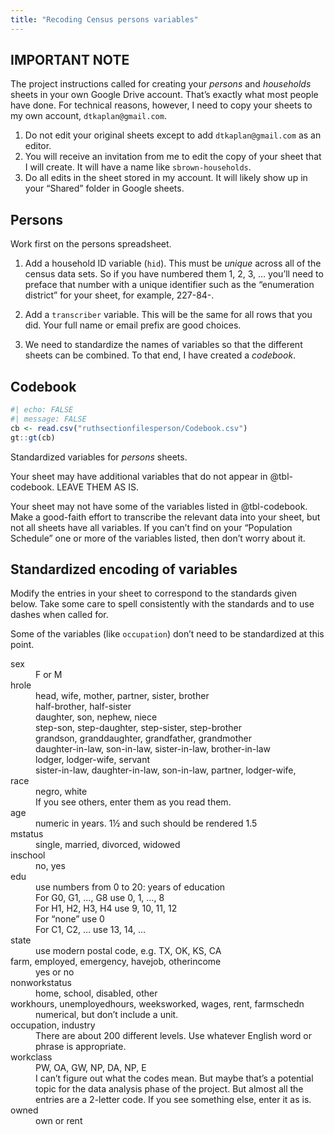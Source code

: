 ```yaml
---
title: "Recoding Census persons variables"
---
```


## IMPORTANT NOTE

The project instructions called for creating your *persons* and *households* sheets in your own Google Drive account. That's exactly what most people have done. For technical reasons, however, I need to copy your sheets to my own account, `dtkaplan@gmail.com`.

1. Do not edit your original sheets except to add `dtkaplan@gmail.com` as an editor.
2. You will receive an invitation from me to edit the copy of your sheet that I will create. It will have a name like `sbrown-households`.
3. Do all edits in the sheet stored in my account. It will likely show up in your "Shared" folder in Google sheets.

## Persons

Work first on the persons spreadsheet.

1. Add a household ID variable (`hid`). This must be *unique* across all of the census data sets. So if you have numbered them 1, 2, 3, ... you'll need to preface that number with a unique identifier such as the "enumeration district" for your sheet, for example, 227-84-.

2. Add a `transcriber` variable. This will be the same for all rows that you did. Your full name or email prefix are good choices.

3. We need to standardize the names of variables so that the different sheets can be combined. To that end, I have created a *codebook*.

## Codebook

::: {#tbl-codebook}
```r
#| echo: FALSE
#| message: FALSE
cb <- read.csv("ruthsectionfilesperson/Codebook.csv")
gt::gt(cb)
```

Standardized variables for *persons* sheets.
:::

Your sheet may have additional variables that do not appear in @tbl-codebook. LEAVE THEM AS IS. 

Your sheet may not have some of the variables listed in @tbl-codebook. Make a good-faith effort to transcribe the relevant data into your sheet, but not all sheets have all variables. If you can't find on your "Population Schedule" one or more of the variables listed, then don't worry about it.

## Standardized encoding of variables

Modify the entries in your sheet to correspond to the standards given below. Take some care to spell consistently with the standards and to use dashes when called for.

Some of the variables (like `occupation`) don't need to be standardized at this point. 

sex
: F or M

hrole
: head, wife, mother, partner, sister, brother
: half-brother, half-sister
: daughter, son, nephew, niece
: step-son, step-daughter, step-sister, step-brother
: grandson, granddaughter, grandfather, grandmother
: daughter-in-law, son-in-law, sister-in-law, brother-in-law
: lodger, lodger-wife, servant
: sister-in-law, daughter-in-law, son-in-law, partner, lodger-wife,

race
: negro, white
: If you see others, enter them as you read them. 

age
: numeric in years. 1½ and such should be rendered 1.5

mstatus
: single, married, divorced, widowed

inschool
: no, yes

edu
: use numbers from 0 to 20: years of education
: For G0, G1, ..., G8 use 0, 1, ..., 8
: For H1, H2, H3, H4 use 9, 10, 11, 12
: For "none" use 0
: For C1, C2, ... use 13, 14, ...

state
: use modern postal code, e.g. TX, OK, KS, CA

farm, employed, emergency, havejob, otherincome
: yes or no

nonworkstatus
: home, school, disabled, other

workhours, unemployedhours, weeksworked, wages, rent, farmschedn
: numerical, but don't include a unit.

occupation, industry
: There are about 200 different levels. Use whatever English word or phrase is appropriate.

workclass
: PW, OA, GW, NP, DA, NP, E
:  I can't figure out what the codes mean. But maybe that's a potential topic for the data analysis phase of the project. But almost all the entries are a 2-letter code. If you see something else, enter it as is.

owned
: own or rent
